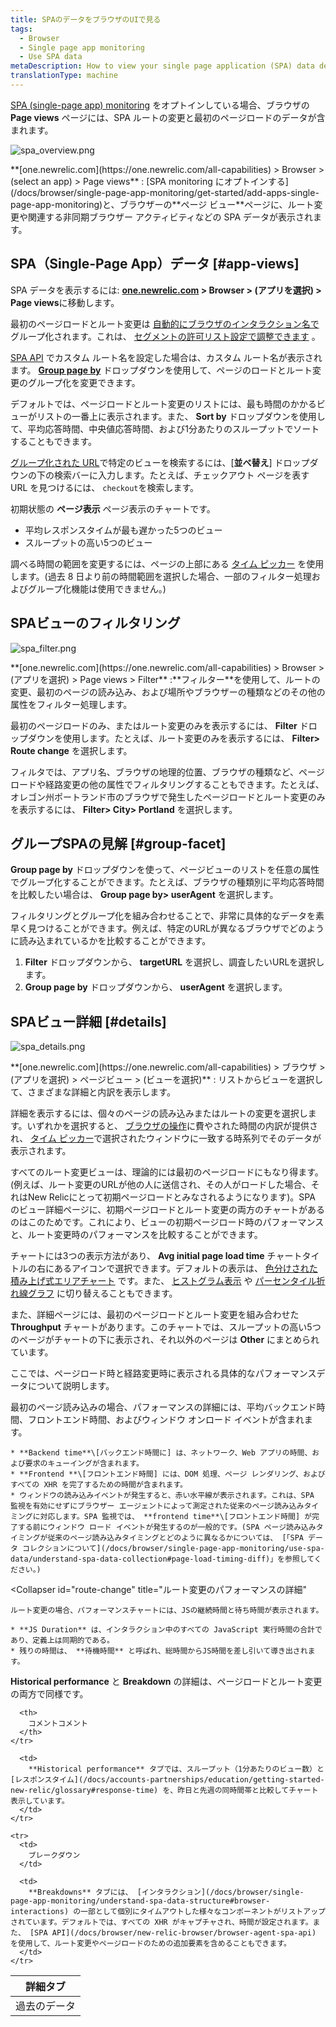 ```yaml
---
title: SPAのデータをブラウザのUIで見る
tags:
  - Browser
  - Single page app monitoring
  - Use SPA data
metaDescription: How to view your single page application (SPA) data details in browser.
translationType: machine
---
```





[SPA (single-page app) monitoring](/docs/browser/single-page-app-monitoring/get-started/welcome-single-page-app-monitoring) をオプトインしている場合、ブラウザの **Page views** ページには、SPA ルートの変更と最初のページロードのデータが含まれます。

<img
  title="spa_overview.png"
  alt="spa_overview.png"
  src={browserSpaPageviews}
/>

<figcaption>
  **[one.newrelic.com](https://one.newrelic.com/all-capabilities) > Browser > (select an app) > Page views** : [SPA monitoring にオプトインする](/docs/browser/single-page-app-monitoring/get-started/add-apps-single-page-app-monitoring)と、ブラウザーの**ページ ビュー**ページに、ルート変更や関連する非同期ブラウザー アクティビティなどの SPA データが表示されます。
</figcaption>

## SPA（Single-Page App）データ [#app-views]

SPA データを表示するには: **[one.newrelic.com](https://one.newrelic.com/all-capabilities) > Browser > (アプリを選択) > Page views**に移動します。

最初のページロードとルート変更は [自動的にブラウザのインタラクション名で](/docs/browser/new-relic-browser/configuration/group-browser-metrics-urls#hierarchy) グループ化されます。これは、 [セグメントの許可リスト設定で調整できます](/docs/browser/new-relic-browser/installation-configuration/url-whitelists-grouping-browser-metrics) 。

[SPA API](/docs/browser/new-relic-browser/browser-agent-spa-api) でカスタム ルート名を設定した場合は、カスタム ルート名が表示されます。 [**Group page by**](/docs/browser/single-page-app-monitoring/use-spa-data/view-spa-data-new-relic-browser#group-facet) ドロップダウンを使用して、ページのロードとルート変更のグループ化を変更できます。

デフォルトでは、ページロードとルート変更のリストには、最も時間のかかるビューがリストの一番上に表示されます。また、 **Sort by** ドロップダウンを使用して、平均応答時間、中央値応答時間、および1分あたりのスループットでソートすることもできます。

[グループ化された URL](/docs/browser/new-relic-browser/configuration/group-browser-metrics-urls#hierarchy)で特定のビューを検索するには、\[**並べ替え**] ドロップダウンの下の検索バーに入力します。たとえば、チェックアウト ページを表す URL を見つけるには、 `checkout`を検索します。

初期状態の **ページ表示** ページ表示のチャートです。

* 平均レスポンスタイムが最も遅かった5つのビュー
* スループットの高い5つのビュー

調べる時間の範囲を変更するには、ページの上部にある [タイム ピッカー](/docs/query-your-data/explore-query-data/dashboards/manage-your-dashboard/#dash-time-picker) を使用します。(過去 8 日より前の時間範囲を選択した場合、一部のフィルター処理およびグループ化機能は使用できません。)

## SPAビューのフィルタリング

<img
  title="spa_filter.png"
  alt="spa_filter.png"
  src={browserSpaFilters}
/>

<figcaption>
  **[one.newrelic.com](https://one.newrelic.com/all-capabilities) > Browser > (アプリを選択) > Page views > Filter** :**フィルター**を使用して、ルートの変更、最初のページの読み込み、および場所やブラウザーの種類などのその他の属性をフィルター処理します。
</figcaption>

最初のページロードのみ、またはルート変更のみを表示するには、 **Filter** ドロップダウンを使用します。たとえば、ルート変更のみを表示するには、 **Filter> Route change** を選択します。

フィルタでは、アプリ名、ブラウザの地理的位置、ブラウザの種類など、ページロードや経路変更の他の属性でフィルタリングすることもできます。たとえば、オレゴン州ポートランド市のブラウザで発生したページロードとルート変更のみを表示するには、 **Filter> City> Portland** を選択します。

## グループSPAの見解 [#group-facet]

**Group page by** ドロップダウンを使って、ページビューのリストを任意の属性でグループ化することができます。たとえば、ブラウザの種類別に平均応答時間を比較したい場合は、 **Group page by> userAgent** を選択します。

フィルタリングとグループ化を組み合わせることで、非常に具体的なデータを素早く見つけることができます。例えば、特定のURLが異なるブラウザでどのように読み込まれているかを比較することができます。

1. **Filter** ドロップダウンから、 **targetURL** を選択し、調査したいURLを選択します。
2. **Group page by** ドロップダウンから、 **userAgent** を選択します。

## SPAビュー詳細 [#details]

<img
  title="spa_details.png"
  alt="spa_details.png"
  src={browserPageviewDetails}
/>

<figcaption>
  **[one.newrelic.com](https://one.newrelic.com/all-capabilities) > ブラウザ > (アプリを選択) > ページビュー > (ビューを選択)** : リストからビューを選択して、さまざまな詳細と内訳を表示します。
</figcaption>

詳細を表示するには、個々のページの読み込みまたはルートの変更を選択します。いずれかを選択すると、 [ブラウザの操作](/docs/browser/single-page-app-monitoring/understand-spa-data-structure#browser-interactions)に費やされた時間の内訳が提供され、 [タイム ピッカー](/docs/query-your-data/explore-query-data/dashboards/manage-your-dashboard/#dash-time-picker)で選択されたウィンドウに一致する時系列でそのデータが表示されます。

すべてのルート変更ビューは、理論的には最初のページロードにもなり得ます。(例えば、ルート変更のURLが他の人に送信され、その人がロードした場合、それはNew Relicにとって初期ページロードとみなされるようになります)。SPA のビュー詳細ページに、初期ページロードとルート変更の両方のチャートがあるのはこのためです。これにより、ビューの初期ページロード時のパフォーマンスと、ルート変更時のパフォーマンスを比較することができます。

チャートには3つの表示方法があり、 **Avg initial page load time** チャートタイトルの右にあるアイコンで選択できます。デフォルトの表示は、 [色分けされた積み上げ式エリアチャート](/docs/apm/new-relic-apm/ui-functions/standard-dashboard-features) です。また、 [ヒストグラム表示](/docs/apm/applications-menu/features/histograms-viewing-data-distribution) や [パーセンタイル折れ線グラフ](/docs/apm/applications-menu/features/percentiles-comparing-ranked-data) に切り替えることもできます。

また、詳細ページには、最初のページロードとルート変更を組み合わせた **Throughput** チャートがあります。このチャートでは、スループットの高い5つのページがチャートの下に表示され、それ以外のページは **Other** にまとめられています。

ここでは、ページロード時と経路変更時に表示される具体的なパフォーマンスデータについて説明します。

<CollapserGroup>
  <Collapser
    id="page-load"
    title="初期ページロードパフォーマンスの詳細"
  >
    最初のページ読み込みの場合、パフォーマンスの詳細には、平均バックエンド時間、フロントエンド時間、およびウィンドウ オンロード イベントが含まれます。

    * **Backend time**\[バックエンド時間に] は、ネットワーク、Web アプリの時間、および要求のキューイングが含まれます。
    * **Frontend **\[フロントエンド時間] には、DOM 処理、ページ レンダリング、およびすべての XHR を完了するための時間が含まれます。
    * ウィンドウの読み込みイベントが発生すると、赤い水平線が表示されます。これは、SPA 監視を有効にせずにブラウザー エージェントによって測定された従来のページ読み込みタイミングに対応します。SPA 監視では、 **frontend time**\[フロントエンド時間] が完了する前にウィンドウ ロード イベントが発生するのが一般的です。(SPA ページ読み込みタイミングが従来のページ読み込みタイミングとどのように異なるかについては、 [「SPA データ コレクションについて](/docs/browser/single-page-app-monitoring/use-spa-data/understand-spa-data-collection#page-load-timing-diff)」を参照してください。)
  </Collapser>

  <Collapser
    id="route-change"
    title="ルート変更のパフォーマンスの詳細"
  >
    ルート変更の場合、パフォーマンスチャートには、JSの継続時間と待ち時間が表示されます。

    * **JS Duration** は、インタラクション中のすべての JavaScript 実行時間の合計であり、定義上は同期的である。
    * 残りの時間は、 **待機時間** と呼ばれ、総時間からJS時間を差し引いて導き出されます。
  </Collapser>
</CollapserGroup>

**Historical performance** と **Breakdown** の詳細は、ページロードとルート変更の両方で同様です。

<table>
  <thead>
    <tr>
      <th style={{ width: "150px" }}>
        詳細タブ
      </th>

      <th>
        コメントコメント
      </th>
    </tr>
  </thead>

  <tbody>
    <tr>
      <td>
        過去のデータ
      </td>

      <td>
        **Historical performance** タブでは、スループット（1分あたりのビュー数）と [レスポンスタイム](/docs/accounts-partnerships/education/getting-started-new-relic/glossary#response-time) を、昨日と先週の同時間帯と比較してチャート表示しています。
      </td>
    </tr>

    <tr>
      <td>
        ブレークダウン
      </td>

      <td>
        **Breakdowns** タブには、 [インタラクション](/docs/browser/single-page-app-monitoring/understand-spa-data-structure#browser-interactions) の一部として個別にタイムアウトした様々なコンポーネントがリストアップされています。デフォルトでは、すべての XHR がキャプチャされ、時間が設定されます。また、 [SPA API](/docs/browser/new-relic-browser/browser-agent-spa-api) を使用して、ルート変更やページロードのための追加要素を含めることもできます。
      </td>
    </tr>
  </tbody>
</table>